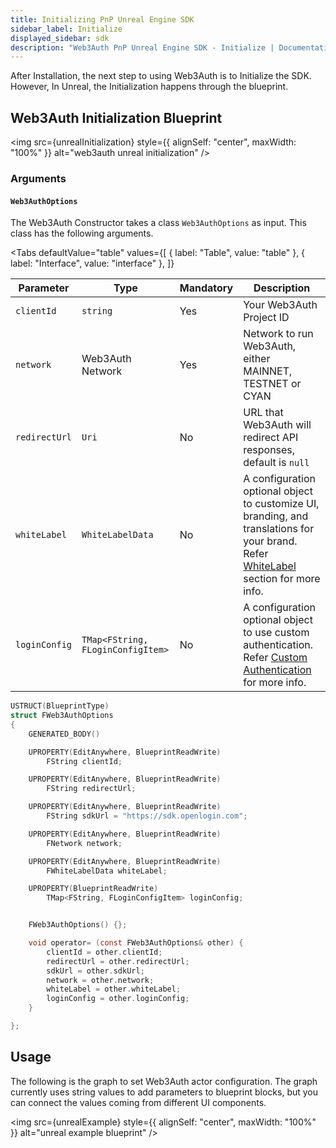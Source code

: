 ```yaml
---
title: Initializing PnP Unreal Engine SDK
sidebar_label: Initialize
displayed_sidebar: sdk
description: "Web3Auth PnP Unreal Engine SDK - Initialize | Documentation - Web3Auth"
---
```




After Installation, the next step to using Web3Auth is to Initialize the SDK. However, In Unreal, the Initialization happens through the blueprint.

## Web3Auth Initialization Blueprint

<img src={unrealInitialization} style={{ alignSelf: "center", maxWidth: "100%" }} alt="web3auth unreal initialization" />

### Arguments

#### `Web3AuthOptions`

The Web3Auth Constructor takes a class `Web3AuthOptions` as input. This class has the following arguments.

<Tabs
  defaultValue="table"
  values={[
    { label: "Table", value: "table" },
    { label: "Interface", value: "interface" },
  ]}
>

<TabItem value="table">

| Parameter     | Type                              | Mandatory | Description                                                                                                                                        |
| ------------- | --------------------------------- | --------- | -------------------------------------------------------------------------------------------------------------------------------------------------- |
| `clientId`    | `string`                          | Yes       | Your Web3Auth Project ID                                                                                                                           |
| `network`     | Web3Auth Network                  | Yes       | Network to run Web3Auth, either MAINNET, TESTNET or CYAN                                                                                           |
| `redirectUrl` | `Uri`                             | No        | URL that Web3Auth will redirect API responses, default is `null`                                                                                   |
| `whiteLabel`  | `WhiteLabelData`                  | No        | A configuration optional object to customize UI, branding, and translations for your brand. Refer [WhiteLabel](/whitelabel) section for more info. |
| `loginConfig` | `TMap<FString, FLoginConfigItem>` | No        | A configuration optional object to use custom authentication. Refer [Custom Authentication](/custom-authentication) for more info.                 |

</TabItem>

<TabItem value="interface">

```c
USTRUCT(BlueprintType)
struct FWeb3AuthOptions
{
	GENERATED_BODY()

	UPROPERTY(EditAnywhere, BlueprintReadWrite)
		FString clientId;

	UPROPERTY(EditAnywhere, BlueprintReadWrite)
		FString redirectUrl;

	UPROPERTY(EditAnywhere, BlueprintReadWrite)
		FString sdkUrl = "https://sdk.openlogin.com";

	UPROPERTY(EditAnywhere, BlueprintReadWrite)
		FNetwork network;

	UPROPERTY(EditAnywhere, BlueprintReadWrite)
		FWhiteLabelData whiteLabel;

	UPROPERTY(BlueprintReadWrite)
		TMap<FString, FLoginConfigItem> loginConfig;


	FWeb3AuthOptions() {};

	void operator= (const FWeb3AuthOptions& other) {
		clientId = other.clientId;
		redirectUrl = other.redirectUrl;
		sdkUrl = other.sdkUrl;
		network = other.network;
		whiteLabel = other.whiteLabel;
		loginConfig = other.loginConfig;
	}

};
```

</TabItem>

</Tabs>

## Usage

The following is the graph to set Web3Auth actor configuration. The graph currently uses string values to add parameters to blueprint blocks, but you
can connect the values coming from different UI components.

<img src={unrealExample} style={{ alignSelf: "center", maxWidth: "100%" }} alt="unreal example blueprint" />
